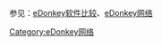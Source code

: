 {{Catnav|网络|网络技术|广域网|互联网|互聯網訪問|互联网寄存|檔案分享|P2P|eDonkey网络}}

参见：[[eDonkey软件比较|eDonkey软件比较]]、[[eDonkey网络|eDonkey网络]]

[[Category:eDonkey网络|Category:eDonkey网络]]